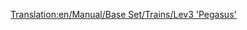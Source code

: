 [[Translation:en/Manual/Base Set/Trains/Lev3 'Pegasus']]
{{hu/Navbox Mozdonyok}}
{{hu/Vonatok|Name=Lev3 'Pegazus'
|Image=[[File:en/Lev3pegasus.png]]
|Cost=£96,093 ($192,186)
|Speed=480 km/h (300 mph)
|Weight=130 t
|Power=15,000 LE (11,185 kW)
|Annual=£3,571 ($7,142)
|Designed=2035
|Lifespan=20
|Capacity=N/A
|Leírás=Rendszerint egyszerűbben jársz, ha a Lev3-at kihagyod, és megvárod a Lev4-et: bár a játékban ez a leggyorsabb mozdony és a majdnem leggyorsabb vonat, a Lev2-nél alig gyorsabb, a Lev4-et pedig valószínűleg bevezetik, amikorra végeznél az állománykorszerűsítéssel. 
|Valósság=Valós megfelelője még nincs, de néhány év múlva talán lesz, ha a [http://hu.wikipedia.org/wiki/Maglev maglev vonatok] második generációja nemcsak megjelenik, de túlhaladottá is válik.
}}